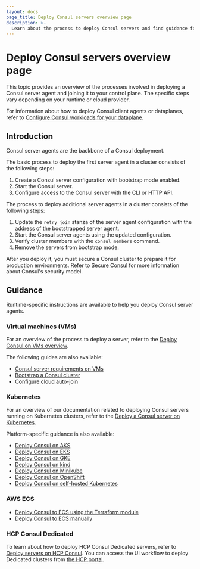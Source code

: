 ```yaml
---
layout: docs
page_title: Deploy Consul servers overview page
description: >-
  Learn about the process to deploy Consul servers and find guidance for runtime-specific resources for deploying servers on virtual machines, Kubernetes, and AWS ECS.
---
```


# Deploy Consul servers overview page

This topic provides an overview of the processes involved in deploying a Consul server agent and joining it to your control plane. The specific steps vary depending on your runtime or cloud provider.

For information about how to deploy Consul client agents or dataplanes, refer to [Configure Consul workloads for your dataplane](/consul/docs/deploy/workload).

## Introduction

Consul server agents are the backbone of a Consul deployment.

The basic process to deploy the first server agent in a cluster consists of the following steps:

1. Create a Consul server configuration with bootstrap mode enabled.
1. Start the Consul server.
1. Configure access to the Consul server with the CLI or HTTP API.

The process to deploy additional server agents in a cluster consists of the following steps:

1. Update the `retry_join` stanza of the server agent configuration with the address of the bootstrapped server agent.
1. Start the Consul server agents using the updated configuration.
1. Verify cluster members with the `consul members` command.
1. Remove the servers from bootstrap mode.

After you deploy it, you must secure a Consul cluster to prepare it for production environments. Refer to [Secure Consul](/consul/docs/secure) for more information about Consul's security model.

## Guidance

Runtime-specific instructions are available to help you deploy Consul server agents.

### Virtual machines (VMs)

For an overview of the process to deploy a server, refer to the [Deploy Consul on VMs overview](/consul/docs/deploy/server/vm).

The following guides are also available:

- [Consul server requirements on VMs](/consul/docs/deploy/server/vm/requirements)
- [Bootstrap a Consul cluster](/consul/docs/deploy/server/vm/bootstrap)
- [Configure cloud auto-join](/consul/docs/deploy/server/cloud-auto-join)

### Kubernetes

For an overview of our documentation related to deploying Consul servers running on Kubernetes clusters, refer to the [Deploy a Consul server on Kubernetes](/consul/docs/deploy/server/k8s).

Platform-specific guidance is also available:

- [Deploy Consul on AKS](/consul/docs/deploy/server/k8s/plaform/aks)
- [Deploy Consul on EKS](/consul/docs/deploy/server/k8s/plaform/eks)
- [Deploy Consul on GKE](/consul/docs/deploy/server/k8s/plaform/gke)
- [Deploy Consul on kind](/consul/docs/deploy/server/k8s/plaform/kind)
- [Deploy Consul on Minikube](/consul/docs/deploy/server/k8s/plaform/minikube)
- [Deploy Consul on OpenShift](/consul/docs/deploy/server/k8s/plaform/openshift)
- [Deploy Consul on self-hosted Kubernetes](/consul/docs/deploy/server/k8s/plaform/self-hosted)

### AWS ECS

- [Deploy Consul to ECS using the Terraform module](/consul/docs/deploy/server/ecs)
- [Deploy Consul to ECS manually](/consul/docs/deploy/server/ecs/manual)

### HCP Consul Dedicated

To learn about how to deploy HCP Consul Dedicated servers, refer to [Deploy servers on HCP Consul](/consul/docs/deploy/server/hcp). You can access the UI workflow to deploy Dedicated clusters from [the HCP portal](https://portal.cloud.hashicorp.com).